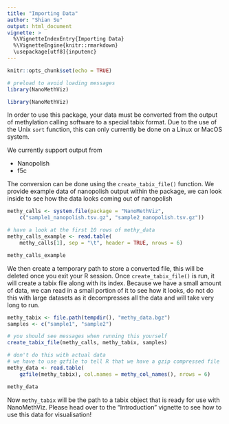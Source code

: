 ```yaml
---
title: "Importing Data"
author: "Shian Su"
output: html_document
vignette: >
  %\VignetteIndexEntry{Importing Data}
  %\VignetteEngine{knitr::rmarkdown}
  \usepackage[utf8]{inputenc}
---
```


```r
knitr::opts_chunk$set(echo = TRUE)

# preload to avoid loading messages
library(NanoMethViz)
```

```r
library(NanoMethViz)
```

In order to use this package, your data must be converted from the output of methylation calling software to a special tabix format. Due to the use of the Unix `sort` function, this can only currently be done on a Linux or MacOS system.

We currently support output from

* Nanopolish
* f5c

The conversion can be done using the `create_tabix_file()` function. We provide example data of nanopolish output within the package, we can look inside to see how the data looks coming out of nanopolish

```r
methy_calls <- system.file(package = "NanoMethViz",
    c("sample1_nanopolish.tsv.gz", "sample2_nanopolish.tsv.gz"))

# have a look at the first 10 rows of methy_data
methy_calls_example <- read.table(
    methy_calls[1], sep = "\t", header = TRUE, nrows = 6)

methy_calls_example
```

We then create a temporary path to store a converted file, this will be deleted once you exit your R session. Once `create_tabix_file()` is run, it will create a tabix file along with its index. Because we have a small amount of data, we can read in a small portion of it to see how it looks, do not do this with large datasets as it decompresses all the data and will take very long to run.

```r
methy_tabix <- file.path(tempdir(), "methy_data.bgz")
samples <- c("sample1", "sample2")

# you should see messages when running this yourself
create_tabix_file(methy_calls, methy_tabix, samples)

# don't do this with actual data
# we have to use gzfile to tell R that we have a gzip compressed file
methy_data <- read.table(
    gzfile(methy_tabix), col.names = methy_col_names(), nrows = 6)

methy_data
```

Now `methy_tabix` will be the path to a tabix object that is ready for use with NanoMethViz. Please head over to the "Introduction" vignette to see how to use this data for visualisation!
